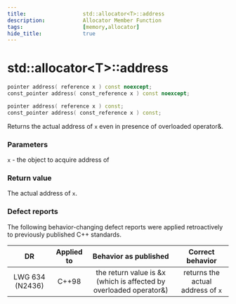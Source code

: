```yaml
---
title:                  std::allocator<T>::address
description:            Allocator Member Function
tags:                   [memory,allocator]
hide_title:             true
---
```


# std::allocator&lt;T>::address

```cpp title="Since C++11, Deprecated in C++17 , Removed in C++20"
pointer address( reference x ) const noexcept;
const_pointer address( const_reference x ) const noexcept;
```

```cpp title="Until C++11"
pointer address( reference x ) const;
const_pointer address( const_reference x ) const;
```
Returns the actual address of `x` even in presence of overloaded operator&.

### Parameters
`x`	-	the object to acquire address of

### Return value
The actual address of `x`.

### Defect reports
The following behavior-changing defect reports were applied retroactively to previously published C++ standards.

|        DR       | Applied to |                        Behavior as published                       |         Correct behavior        |
|:---------------:|:----------:|:------------------------------------------------------------------:|:-------------------------------:|
| LWG 634 (N2436) | C++98      | the return value is &x (which is affected by overloaded operator&) | returns the actual address of `x` |